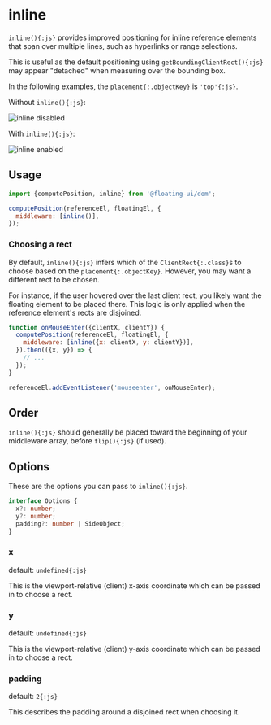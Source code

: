 # inline

`inline(){:js}` provides improved positioning for inline
reference elements that span over multiple lines, such as
hyperlinks or range selections.

This is useful as the default positioning using
`getBoundingClientRect(){:js}` may appear "detached" when
measuring over the bounding box.

In the following examples, the `placement{:.objectKey}` is
`'top'{:js}`.

Without `inline(){:js}`:

<img
  width={692}
  height={256}
  alt="inline disabled"
  src="/inline-disabled.png"
/>

With `inline(){:js}`:

<img
  width={692}
  height={256}
  alt="inline enabled"
  src="/inline-enabled.png"
/>

## Usage

```js
import {computePosition, inline} from '@floating-ui/dom';

computePosition(referenceEl, floatingEl, {
  middleware: [inline()],
});
```

### Choosing a rect

By default, `inline(){:js}` infers which of the
`ClientRect{:.class}`s to choose based on the
`placement{:.objectKey}`. However, you may want a different rect
to be chosen.

For instance, if the user hovered over the last client rect, you
likely want the floating element to be placed there. This logic
is only applied when the reference element's rects are disjoined.

```js
function onMouseEnter({clientX, clientY}) {
  computePosition(referenceEl, floatingEl, {
    middleware: [inline({x: clientX, y: clientY})],
  }).then(({x, y}) => {
    // ...
  });
}

referenceEl.addEventListener('mouseenter', onMouseEnter);
```

## Order

`inline(){:js}` should generally be placed toward the beginning
of your middleware array, before `flip(){:js}` (if used).

## Options

These are the options you can pass to `inline(){:js}`.

```ts
interface Options {
  x?: number;
  y?: number;
  padding?: number | SideObject;
}
```

### x

default: `undefined{:js}`

This is the viewport-relative (client) x-axis coordinate which
can be passed in to choose a rect.

### y

default: `undefined{:js}`

This is the viewport-relative (client) y-axis coordinate which
can be passed in to choose a rect.

### padding

default: `2{:js}`

This describes the padding around a disjoined rect when choosing
it.
